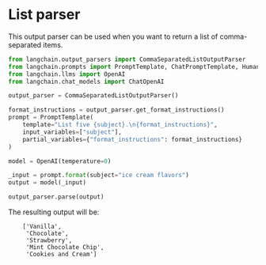 # List parser

This output parser can be used when you want to return a list of comma-separated items.

```python
from langchain.output_parsers import CommaSeparatedListOutputParser
from langchain.prompts import PromptTemplate, ChatPromptTemplate, HumanMessagePromptTemplate
from langchain.llms import OpenAI
from langchain.chat_models import ChatOpenAI

output_parser = CommaSeparatedListOutputParser()

format_instructions = output_parser.get_format_instructions()
prompt = PromptTemplate(
    template="List five {subject}.\n{format_instructions}",
    input_variables=["subject"],
    partial_variables={"format_instructions": format_instructions}
)

model = OpenAI(temperature=0)

_input = prompt.format(subject="ice cream flavors")
output = model(_input)

output_parser.parse(output)
```

The resulting output will be:

<CodeOutputBlock lang="python">

```
    ['Vanilla',
     'Chocolate',
     'Strawberry',
     'Mint Chocolate Chip',
     'Cookies and Cream']
```

</CodeOutputBlock>

